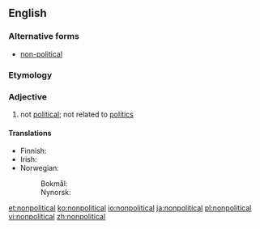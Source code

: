 ==English==

===Alternative forms===
* [[non-political]]

===Etymology===
{{prefix|non|political}}

===Adjective===
{{en-adj}}

# not [[political]]; not related to [[politics]]

====Translations====
{{trans-top|not political}}
* Finnish: {{t|fi|epäpoliittinen}}
* Irish: {{t|ga|neamhpholaitiúil}}
* Norwegian:
*: Bokmål: {{t|no|upolitisk}}
*: Nynorsk: {{t|nn|upolitisk}}
{{trans-mid}}
{{trans-bottom}}

[[et:nonpolitical]]
[[ko:nonpolitical]]
[[io:nonpolitical]]
[[ja:nonpolitical]]
[[pl:nonpolitical]]
[[vi:nonpolitical]]
[[zh:nonpolitical]]